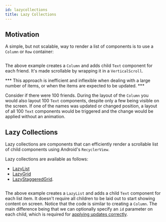 ```yaml
---
id: lazycollections
title: Lazy Collections
---
```


## Motivation

A simple, but not scalable, way to render a list of components is to use a `Column` or `Row` container:

```kotlin file=sample/src/main/java/com/facebook/samples/litho/kotlin/collection/FriendsCollectionKComponent.kt start=start_column_example end=end_column_example
```

The above example creates a `Column` and adds child `Text` component for each friend. It's made scrollable by wrapping it in a `VerticalScroll`.


*** This approach is inefficient and inflexible when dealing with a large number of items, or when the items are expected to be updated. ***

Consider if there were 100 friends. During the layout of the `Column` you would also layout 100 `Text` components, despite only a few being visible on the screen. If one of the names was updated or changed position, a layout of all 100 `Text` components would be triggered and the change would be applied without an animation.

## Lazy Collections

Lazy collections are components that can efficiently render a scrollable list of child components using Android's `RecyclerView`.

Lazy collections are available as follows:

* [LazyList](https://github.com/facebook/litho/blob/master/litho-widget-kotlin/src/main/kotlin/com/facebook/litho/widget/collection/LazyList.kt)
* [LazyGrid](https://github.com/facebook/litho/blob/master/litho-widget-kotlin/src/main/kotlin/com/facebook/litho/widget/collection/LazyGrid.kt)
* [LazyStaggeredGrid](https://github.com/facebook/litho/blob/master/litho-widget-kotlin/src/main/kotlin/com/facebook/litho/widget/collection/LazyStaggeredGrid.kt).

```kotlin file=sample/src/main/java/com/facebook/samples/litho/kotlin/collection/FriendsCollectionKComponent.kt start=start_lazy_list_example end=end_lazy_list_example
```

The above example creates a `LazyList` and adds a child `Text` component for each list item. It doesn't require all children to be laid out to start showing content on screen. Notice that the code is similar to creating a `Column`. The main difference being that we can optionally specify an `id` parameter on each child, which is required for [applying updates correctly](lazycollections-working-with-updates.mdx).




